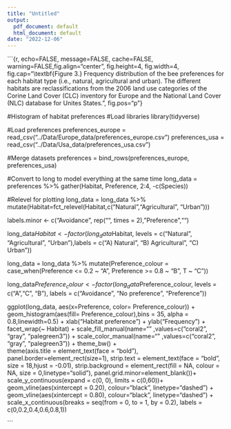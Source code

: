 ```yaml
---
title: "Untitled"
output:
  pdf_document: default
  html_document: default
date: "2022-12-06"
---
```

```{r, echo=FALSE, message=FALSE, cache=FALSE, warning=FALSE,fig.align="center", fig.height=4, fig.width=4, fig.cap="\\textbf{Figure 3.} Frequency distribution of the bee preferences for each habitat type (i.e., natural, agricultural and urban). The different habitats are reclassifications from the 2006 land use categories of the Corine Land Cover (CLC) inventory for Europe and the National Land Cover (NLC) database for Unites States.", fig.pos="p"}

#Histogram of habitat preferences
#Load libraries
library(tidyverse) 

#Load preferences
preferences_europe = read_csv("../Data/Europe_data/preferences_europe.csv") 
preferences_usa = read_csv("../Data/Usa_data/preferences_usa.csv") 

#Merge datasets
preferences = bind_rows(preferences_europe, preferences_usa)

#Convert to long to model everything at the same time
long_data = preferences %>% gather(Habitat, Preference, 2:4, -c(Species))

#Relevel for plotting
long_data = long_data %>% 
mutate(Habitat=fct_relevel(Habitat,c("Natural","Agricultural", "Urban"))) 

labels.minor <- c("Avoidance", rep("", times = 2), "Preference","")

long_data$Habitat <- factor(long_data$Habitat, levels = c("Natural", "Agricultural", "Urban"),labels = c("A) Natural", "B) Agricultural", "C) Urban"))

long_data = long_data %>% 
mutate(Preference_colour = case_when(Preference <= 0.2 ~ "A", Preference >= 0.8 ~ "B", T ~ "C"))

long_data$Preference_colour <- factor(long_data$Preference_colour, levels = c("A","C", "B"), labels = c("Avoidance", "No preference", "Preference"))


ggplot(long_data, aes(x=Preference, color= Preference_colour)) +
    geom_histogram(aes(fill= Preference_colour),bins = 35, alpha = 0.8,linewidth=0.5) + 
    xlab("Habitat preference") +
    ylab("Frequency") +
    facet_wrap(~ Habitat) +
    scale_fill_manual(name="" ,values=c("coral2", "gray", "palegreen3")) +
    scale_color_manual(name="" ,values=c("coral2", "gray", "palegreen3")) +
    theme_bw() +   
    theme(axis.title = element_text(face = "bold"),
    panel.border=element_rect(size=1),
    strip.text = element_text(face = "bold", size = 18,hjust = -0.01),
    strip.background = element_rect(fill = NA, colour = NA, size = 0,linetype="solid"),
    panel.grid.minor=element_blank())+
    scale_y_continuous(expand = c(0, 0), limits = c(0,60))+
    geom_vline(aes(xintercept = 0.20), colour="black", linetype="dashed") +
    geom_vline(aes(xintercept = 0.80), colour="black", linetype="dashed") +
    scale_x_continuous(breaks = seq(from = 0, to = 1, by = 0.2),
                       labels = c(0,0.2,0.4,0.6,0.8,1)) 




```
